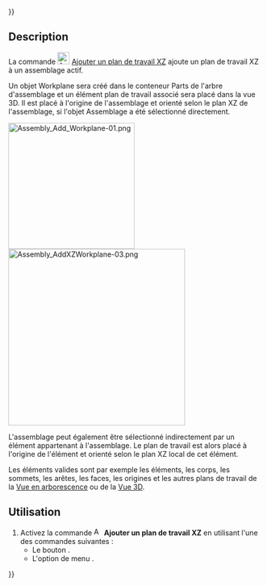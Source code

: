 {{UnfinishedDocu{{#translation:}}}}
<languages/>

{{Docnav/fr
|[[Assembly3_AddWorkplane/fr|Ajouter un plan de travail]]
|[[Assembly3_AddZYWorkplane/fr|Ajouter un plan de travail ZY]]
|[[Assembly3_Workbench/fr|Assembly3]]
|IconL=Assembly_Add_Workplane.svg‎‎
|IconR=Assembly_Add_WorkplaneZY.svg‎‎
|IconC=Assembly3_workbench_icon.svg
}}

{{GuiCommand/fr
|Name=Assembly3 AddXZWorkplane
|Name/fr=Assembly3 Ajouter un plan de travail XZ
|Icon=Assembly_Add_WorkplaneXZ.svg‎‎
|MenuLocation=Assembly3 → Workplane and origin → Add XZ workplane
|Workbenches=[[Assembly3_Workbench/fr|Assembly3]]
}}

== Description ==

La commande [[Image:Assembly_Add_WorkplaneXZ.svg |24px]] [[Assembly3_AddXZWorkplane/fr|Ajouter un plan de travail XZ]] ajoute un plan de travail XZ à un assemblage actif.

Un objet Workplane sera créé dans le conteneur Parts de l'arbre d'assemblage et un élément plan de travail associé sera placé dans la vue 3D. Il est placé à l'origine de l'assemblage et orienté selon le plan XZ de l'assemblage, si l'objet Assemblage a été sélectionné directement.

[[Image:Assembly_Add_Workplane-01.png|250px]] [[Image:Assembly_AddXZWorkplane-03.png|350px]]

L'assemblage peut également être sélectionné indirectement par un élément appartenant à l'assemblage. Le plan de travail est alors placé à l'origine de l'élément et orienté selon le plan XZ local de cet élément.

Les éléments valides sont par exemple les éléments, les corps, les sommets, les arêtes, les faces, les origines et les autres plans de travail de la [[Tree_view/fr|Vue en arborescence]] ou de la [[3D_view/fr|Vue 3D]].

==Utilisation==

# Activez la commande [[Image:Assembly_Add_WorkplaneXZ.svg |16px]] '''Ajouter un plan de travail XZ''' en utilisant l'une des commandes suivantes :
#* Le bouton {{Button|[[Image:Assembly_Add_WorkplaneXZ.svg |16px]] [[Assembly3_AddXZWorkplane/fr|Add workplane XZ]]}}.
#* L'option de menu {{MenuCommand|Assembly3 → Workplane and origin → [[Image:Assembly_Add_WorkplaneXZ.svg |16px]] Add workplane XZ}}.


{{Docnav/fr
|[[Assembly3_AddWorkplane/fr|Ajouter un plan de travail]]
|[[Assembly3_AddZYWorkplane/fr|Ajouter un plan de travail ZY]]
|[[Assembly3_Workbench/fr|Assembly3]]
|IconL=Assembly_Add_Workplane.svg‎‎
|IconR=Assembly_Add_WorkplaneZY.svg‎‎
|IconC=Assembly3_workbench_icon.svg
}}
 
{{Userdocnavi{{#translation:}}}}